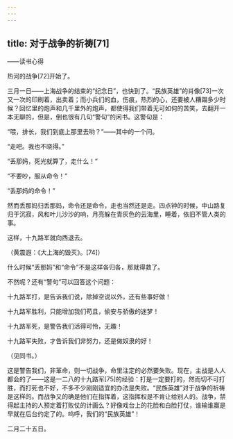 ```yaml
---
---
---
```

title: 对于战争的祈祷[71]
---




——读书心得

热河的战争[72]开始了。

三月一日——上海战争的结束的“纪念日”，也快到了。“民族英雄”的肖像[73]一次又一次的印刷着，出卖着；而小兵们的血，伤痕，热烈的心，还要被人糟蹋多少时候？回忆里的炮声和几千里外的炮声，都使得我们带着无可如何的苦笑，去翻开一本无聊的，但是，倒也很有几句“警句”的闲书。这警句是：

“喂，排长，我们到底上那里去哟？”——其中的一个问。

“走吧。我也不晓得。”

“丢那妈，死光就算了，走什么！”

“不要吵，服从命令！”

“丢那妈的命令！”

然而丢那妈归丢那妈，命令还是命令，走也当然还是走。四点钟的时候，中山路复归于沉寂，风和叶儿沙沙的响，月亮躲在青灰色的云海里，睡着，依旧不管人类的事。

这样，十九路军就向西退去。

（黄震遐：《大上海的毁灭》。[74]）

什么时候“丢那妈”和“命令”不是这样各归各，那就得救了。

不然呢？还有“警句”可以回答这个问题：

十九路军打，是告诉我们说，除掉空说以外，还有些事好做！

十九路军胜利，只能增加我们苟且，偷安与骄傲的迷梦！

十九路军死，是警告我们活得可怜，无趣！

十九路军失败，才告诉我们非努力，还是做奴隶的好！

（见同书。）

这是警告我们，非革命，则一切战争，命里注定的必然要失败。现在，主战是人人都会的了——这是一二八的十九路军[75]的经验：打是一定要打的，然而切不可打胜，而打死也不好，不多不少刚刚适宜的办法是失败。“民族英雄”对于战争的祈祷是这样的。而战争又的确是他们在指挥着，这指挥权是不肯让给别人的。战争，禁得起主持的人预定着打败仗的计画么？好像戏台上的花脸和白脸打仗，谁输谁赢是早就在后台约定了的。呜呼，我们的“民族英雄”！

二月二十五日。